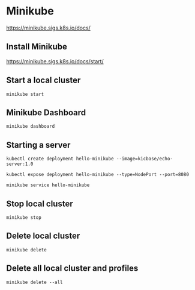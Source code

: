 # Minikube

https://minikube.sigs.k8s.io/docs/

## Install Minikube

https://minikube.sigs.k8s.io/docs/start/

## Start a local cluster

`minikube start`

## Minikube Dashboard

`minikube dashboard`

## Starting a server

`kubectl create deployment hello-minikube --image=kicbase/echo-server:1.0`

`kubectl expose deployment hello-minikube --type=NodePort --port=8080`

`minikube service hello-minikube`

## Stop local cluster

`minikube stop`

## Delete local cluster

`minikube delete`

## Delete all local cluster and profiles

`minikube delete --all`


